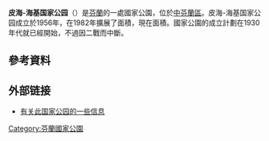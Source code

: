 {{Geobox|国家公园
<!-- *** Name section *** -->
| name                        = 皮海-海基国家公园
| native_name                 = Pyhä-Häkin kansallispuisto
| other_name                  = 
| other_name1                 = 
<!-- *** Category *** -->
| category_local              = [[List_of_national_parks_of_Finland|National Park of Finland]]
| category_iucn               = II
<!-- *** Image *** -->
| image                       = 
| image_size                  = 
| image_caption               = 
<!-- *** Country etc. *** -->
| country                     = 芬蘭
| country_flag                = 1
| region                      = 中芬蘭區
| region_type                 = [[芬兰行政区|行政区]]
| location                    =
| lat_d              = 62     
| lat_m              = 50
| lat_s              = 44
| lat_NS             = N
| long_d             = 25     
| long_m             = 28
| long_s             = 21
| long_EW            = E
| elevation          =  
<!-- *** Nature *** -->
<!-- *** Geography *** -->
| area                        = 13
| area1                       =
| area1_type                  =   
<!-- *** People *** -->
| established_type            = 成立
| established                 = 1956年
| established1_type           = 
| established1                = 
| management_body             = {{tsl|en|Metsähallitus|森林管理局 (芬兰)|森林管理局}}
| visitation                  = 17300
| visitation_date = 2016年<ref name="访客2016"/>
<!-- *** Free fields *** -->
<!-- *** Map section *** -->
| map                         = Finland location map.svg
| map_locator = Finland
| map_size                    = 200
| map_caption                 = 在芬蘭的位置
| map_first   = 
<!-- *** Website *** -->
| website     = {{URL|http://www.nationalparks.fi/en/pyha-hakkinp}}
}}
'''皮海-海基国家公园'''（{{lang-fi|Pyhä-Häkin kansallispuisto}}）是[[芬蘭|芬蘭]]的一處國家公園，位於[[中芬蘭區|中芬蘭區]]。皮海-海基国家公园成立於1956年，在1982年擴展了面積，現在面積{{convert|13|km2|sqmi|0}}。國家公園的成立計劃在1930年代就已經開始，不過因二戰而中斷。

==參考資料==
{{Reflist|30em|refs=
<ref name="访客2016">{{cite web | url = http://www.metsa.fi/kansallispuistoittain | title = Käyntimäärät kansallispuistoittain 2016 | language = fi | publisher = Metsähallitus | date = 2017-01-26 | accessdate = 2017-02-19 | archive-url = https://web.archive.org/web/20190529070743/http://www.metsa.fi/kansallispuistoittain | archive-date = 2019-05-29 | dead-url = yes }}</ref>
}}

== 外部链接 ==
{{commonscat|Pyhä-Häkki National Park|position=left}}
* [https://web.archive.org/web/20160304104238/http://puisto.info/ 有关此国家公园的一些信息] {{fi}}

{{芬兰小作品}}

{{芬兰国家公园}}

[[Category:芬蘭國家公園|Category:芬蘭國家公園]]